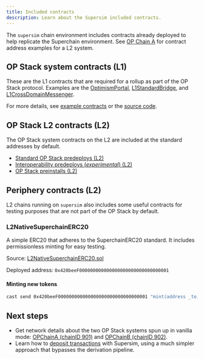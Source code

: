 ```yaml
---
title: Included contracts
description: Learn about the Supersim included contracts.
---
```


The `supersim` chain environment includes contracts already deployed to help replicate the Superchain environment. See [OP Chain A](./chain-a) for contract address examples for a L2 system.

## OP Stack system contracts (L1)

These are the L1 contracts that are required for a rollup as part of the OP Stack protocol. Examples are the [OptimismPortal](https://github.com/ethereum-optimism/optimism-legacy/blob/8205f678b7b4ac4625c2afe351b9c82ffaa2e795/packages/contracts-bedrock/contracts/L1/OptimismPortal.sol), [L1StandardBridge](https://github.com/ethereum-optimism/optimism/blob/develop/packages/contracts-bedrock/src/L1/L1StandardBridge.sol), and [L1CrossDomainMessenger](https://github.com/ethereum-optimism/optimism/blob/develop/packages/contracts-bedrock/src/L1/L1CrossDomainMessenger.sol).

For more details, see [example contracts](/superchain/addresses#ethereum-l1) or the [source code](https://github.com/ethereum-optimism/optimism/tree/develop/packages/contracts-bedrock/src/L1).

## OP Stack L2 contracts (L2)

The OP Stack system contracts on the L2 are included at the standard addresses by default.

*   [Standard OP Stack predeploys (L2)](https://specs.optimism.io/protocol/predeploys.html)
*   [Interoperability predeploys (*experimental*) (L2)](https://specs.optimism.io/interop/predeploys.html?utm_source=op-docs&utm_medium=docs)
*   [OP Stack preinstalls (L2)](https://specs.optimism.io/protocol/preinstalls.html?utm_source=op-docs&utm_medium=docs)

## Periphery contracts (L2)

L2 chains running on `supersim` also includes some useful contracts for testing purposes that are not part of the OP Stack by default.

### L2NativeSuperchainERC20

A simple ERC20 that adheres to the SuperchainERC20 standard. It includes permissionless minting for easy testing.

Source: [L2NativeSuperchainERC20.sol](https://github.com/ethereum-optimism/supersim/blob/main/contracts/src/L2NativeSuperchainERC20.sol)

Deployed address: `0x420beeF000000000000000000000000000000001`

#### Minting new tokens

```bash
cast send 0x420beeF000000000000000000000000000000001 "mint(address _to, uint256 _amount)" $RECIPIENT_ADDRESS 1ether  --rpc-url $L2_RPC_URL
```

## Next steps

*   Get network details about the two OP Stack systems spun up in vanilla mode: [OPChainA (chainID 901)](/app-developers/tutorials/supersim/chain-env/chain-a) and [OPChainB (chainID 902)](/app-developers/tutorials/supersim/chain-env/chain-b).
*   Learn how to [deposit transactions](/app-developers/tutorials/supersim/deposit-transactions) with Supersim, using a much simpler approach that bypasses the derivation pipeline.
